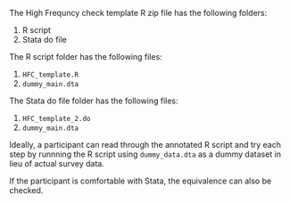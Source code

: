 The High Frequncy check template R zip file has the following folders:

1. R script
2. Stata do file

The R script folder has the following files:

1. `HFC_template.R`
2. `dummy_main.dta`

The Stata do file folder has the following files:

1. `HFC_template_2.do`
2. `dummy_main.dta`

Ideally, a participant can read through the annotated R script and try each step by runnning the R script using `dummy_data.dta` as a dummy dataset in lieu of actual survey data.

If the participant is comfortable with Stata, the equivalence can also be checked.